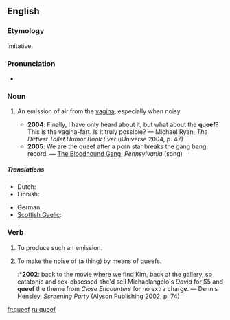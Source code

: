 ==English==

===Etymology===
Imitative.

===Pronunciation===
* {{IPA|/kwiːf/}}

===Noun===
{{en-noun}}

# {{vulgar|slang}} An emission of air from the [[vagina]], especially when noisy.
#*'''2004''': Finally, I have only heard about it, but what about the '''queef'''?  This is the vagina-fart.  Is it truly possible? — Michael Ryan, ''The Dirtiest Toilet Humor Book Ever'' (iUniverse 2004, p. 47)
#*'''2005''': We are the queef after a porn star breaks the gang bang record. — [[w:Bloodhound Gang|The Bloodhound Gang]], ''Pennsylvania'' (song)

=====Translations=====
{{trans-top|an emission of air from the vagina}}
* Dutch: {{t|nl|schedewind}}
* Finnish: {{t|fi|emätinpieru}}
{{trans-mid}}
* German: {{t|de|Mösenfurz|m}}
* [[Scottish Gaelic]]: {{t|gd|braim-fhaighein|m|xs=Scottish Gaelic}}
{{trans-bottom}}

===Verb===
{{en-verb}}

# {{intransitive|slang}} To produce such an emission.
# {{transitive|slang}} To make the noise of (a thing) by means of queefs.
#:*'''2002''': back to the movie where we find Kim, back at the gallery, so catatonic and sex-obsessed she'd sell Michaelangelo's ''David'' for $5 and '''queef''' the theme from ''Close Encounters'' for no extra charge. — Dennis Hensley, ''Screening Party'' (Alyson Publishing 2002, p. 74)

[[fr:queef]]
[[ru:queef]]